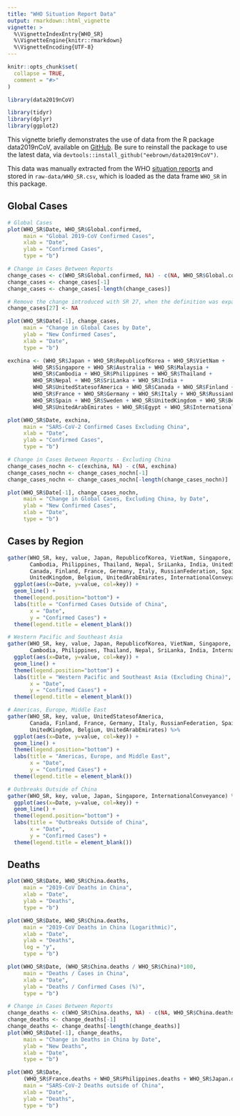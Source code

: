```yaml
---
title: "WHO Situation Report Data"
output: rmarkdown::html_vignette
vignette: >
  %\VignetteIndexEntry{WHO_SR}
  %\VignetteEngine{knitr::rmarkdown}
  %\VignetteEncoding{UTF-8}
---
```


```r
knitr::opts_chunk$set(
  collapse = TRUE,
  comment = "#>"
)
```

```r
library(data2019nCoV)

library(tidyr)
library(dplyr)
library(ggplot2)
```

This vignette briefly demonstrates the use of data from the R package data2019nCoV, available on [GitHub](https://github.com/eebrown/data2019nCoV). Be sure to reinstall the package to use the latest data, via `devtools::install_github("eebrown/data2019nCoV")`. 

This data was manually extracted from the WHO [situation reports]( https://www.who.int/emergencies/diseases/novel-coronavirus-2019/situation-reports) and stored in `raw-data/WHO_SR.csv`, which is loaded as the data frame `WHO_SR` in this package.

## Global Cases

```r

# Global Cases
plot(WHO_SR$Date, WHO_SR$Global.confirmed, 
     main = "Global 2019-CoV Confirmed Cases",
     xlab = "Date",
     ylab = "Confirmed Cases",
     type = "b")

# Change in Cases Between Reports
change_cases <- c(WHO_SR$Global.confirmed, NA) - c(NA, WHO_SR$Global.confirmed)
change_cases <- change_cases[-1]
change_cases <- change_cases[-length(change_cases)]

# Remove the change introduced with SR 27, when the definition was expanded.
change_cases[27] <- NA

plot(WHO_SR$Date[-1], change_cases,
     main = "Change in Global Cases by Date",
     ylab = "New Confirmed Cases",
     xlab = "Date",
     type = "b")

exchina <- (WHO_SR$Japan + WHO_SR$RepublicofKorea + WHO_SR$VietNam + 
        WHO_SR$Singapore + WHO_SR$Australia + WHO_SR$Malaysia +
        WHO_SR$Cambodia + WHO_SR$Philippines + WHO_SR$Thailand +
        WHO_SR$Nepal + WHO_SR$SriLanka + WHO_SR$India + 
        WHO_SR$UnitedStatesofAmerica + WHO_SR$Canada + WHO_SR$Finland +
        WHO_SR$France + WHO_SR$Germany + WHO_SR$Italy + WHO_SR$RussianFederation +
        WHO_SR$Spain + WHO_SR$Sweden + WHO_SR$UnitedKingdom + WHO_SR$Belgium +
        WHO_SR$UnitedArabEmirates + WHO_SR$Egypt + WHO_SR$InternationalConveyance)

plot(WHO_SR$Date, exchina,
     main = "SARS-CoV-2 Confirmed Cases Excluding China",
     xlab = "Date",
     ylab = "Confirmed Cases",
     type = "b")

# Change in Cases Between Reports - Excluding China
change_cases_nochn <- c(exchina, NA) - c(NA, exchina)
change_cases_nochn <- change_cases_nochn[-1]
change_cases_nochn <- change_cases_nochn[-length(change_cases_nochn)]

plot(WHO_SR$Date[-1], change_cases_nochn,
     main = "Change in Global Cases, Excluding China, by Date",
     ylab = "New Confirmed Cases",
     xlab = "Date",
     type = "b")

```

## Cases by Region

```r
gather(WHO_SR, key, value, Japan, RepublicofKorea, VietNam, Singapore, Australia, Malaysia, 
       Cambodia, Philippines, Thailand, Nepal, SriLanka, India, UnitedStatesofAmerica, 
       Canada, Finland, France, Germany, Italy, RussianFederation, Spain, Sweden, 
       UnitedKingdom, Belgium, UnitedArabEmirates, InternationalConveyance) %>%
  ggplot(aes(x=Date, y=value, col=key)) +
  geom_line() +
  theme(legend.position="bottom") +
  labs(title = "Confirmed Cases Outside of China",
       x = "Date", 
       y = "Confirmed Cases") +
  theme(legend.title = element_blank())

# Western Pacific and Southeast Asia
gather(WHO_SR, key, value, Japan, RepublicofKorea, VietNam, Singapore, Australia, Malaysia, 
       Cambodia, Philippines, Thailand, Nepal, SriLanka, India, InternationalConveyance) %>%
  ggplot(aes(x=Date, y=value, col=key)) +
  geom_line() +
  theme(legend.position="bottom") +
  labs(title = "Western Pacific and Southeast Asia (Excluding China)",
       x = "Date", 
       y = "Confirmed Cases") +
  theme(legend.title = element_blank())

# Americas, Europe, Middle East
gather(WHO_SR, key, value, UnitedStatesofAmerica, 
       Canada, Finland, France, Germany, Italy, RussianFederation, Spain, Sweden, 
       UnitedKingdom, Belgium, UnitedArabEmirates) %>%
  ggplot(aes(x=Date, y=value, col=key)) +
  geom_line() +
  theme(legend.position="bottom") +
  labs(title = "Americas, Europe, and Middle East",
       x = "Date", 
       y = "Confirmed Cases") +
  theme(legend.title = element_blank())

# Outbreaks Outside of China
gather(WHO_SR, key, value, Japan, Singapore, InternationalConveyance) %>%
  ggplot(aes(x=Date, y=value, col=key)) +
  geom_line() +
  theme(legend.position="bottom") +
  labs(title = "Outbreaks Outside of China",
       x = "Date", 
       y = "Confirmed Cases") +
  theme(legend.title = element_blank())


```

## Deaths

```r
plot(WHO_SR$Date, WHO_SR$China.deaths,
     main = "2019-CoV Deaths in China",
     xlab = "Date",
     ylab = "Deaths",
     type = "b")

plot(WHO_SR$Date, WHO_SR$China.deaths,
     main = "2019-CoV Deaths in China (Logarithmic)",
     xlab = "Date",
     ylab = "Deaths",
     log = "y",
     type = "b")

plot(WHO_SR$Date, (WHO_SR$China.deaths / WHO_SR$China)*100,
     main = "Deaths / Cases in China",
     xlab = "Date",
     ylab = "Deaths / Confirmed Cases (%)",
     type = "b")

# Change in Cases Between Reports
change_deaths <- c(WHO_SR$China.deaths, NA) - c(NA, WHO_SR$China.deaths)
change_deaths <- change_deaths[-1]
change_deaths <- change_deaths[-length(change_deaths)]
plot(WHO_SR$Date[-1], change_deaths,
     main = "Change in Deaths in China by Date",
     ylab = "New Deaths",
     xlab = "Date",
     type = "b")

plot(WHO_SR$Date, 
     (WHO_SR$France.deaths + WHO_SR$Philippines.deaths + WHO_SR$Japan.deaths),
     main = "SARS-CoV-2 Deaths outside of China",
     xlab = "Date",
     ylab = "Deaths",
     type = "b")

```
